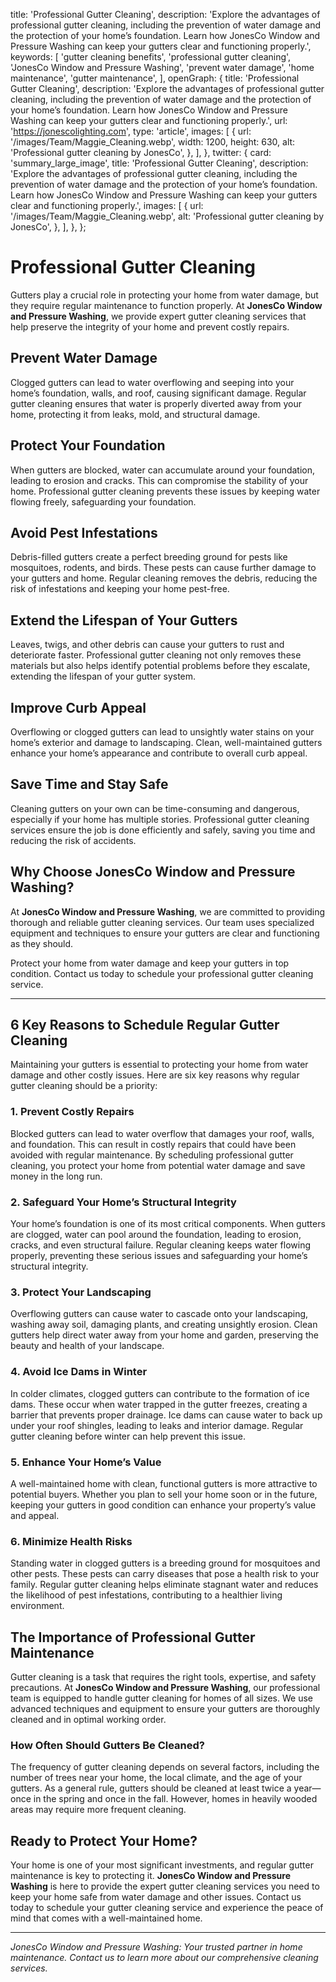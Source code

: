 
  title: 'Professional Gutter Cleaning',
  description: 'Explore the advantages of professional gutter cleaning, including the prevention of water damage and the protection of your home’s foundation. Learn how JonesCo Window and Pressure Washing can keep your gutters clear and functioning properly.',
  keywords: [
    'gutter cleaning benefits',
    'professional gutter cleaning',
    'JonesCo Window and Pressure Washing',
    'prevent water damage',
    'home maintenance',
    'gutter maintenance',
  ],
  openGraph: {
    title: 'Professional Gutter Cleaning',
    description: 'Explore the advantages of professional gutter cleaning, including the prevention of water damage and the protection of your home’s foundation. Learn how JonesCo Window and Pressure Washing can keep your gutters clear and functioning properly.',
    url: 'https://jonescolighting.com',
    type: 'article',
    images: [
      {
        url: '/images/Team/Maggie_Cleaning.webp',
        width: 1200,
        height: 630,
        alt: 'Professional gutter cleaning by JonesCo',
      },
    ],
  },
  twitter: {
    card: 'summary_large_image',
    title: 'Professional Gutter Cleaning',
    description: 'Explore the advantages of professional gutter cleaning, including the prevention of water damage and the protection of your home’s foundation. Learn how JonesCo Window and Pressure Washing can keep your gutters clear and functioning properly.',
    images: [
      {
        url: '/images/Team/Maggie_Cleaning.webp',
        alt: 'Professional gutter cleaning by JonesCo',
      },
    ],
  },
};

# Professional Gutter Cleaning

Gutters play a crucial role in protecting your home from water damage, but they require regular maintenance to function properly. At **JonesCo Window and Pressure Washing**, we provide expert gutter cleaning services that help preserve the integrity of your home and prevent costly repairs.

## Prevent Water Damage

Clogged gutters can lead to water overflowing and seeping into your home’s foundation, walls, and roof, causing significant damage. Regular gutter cleaning ensures that water is properly diverted away from your home, protecting it from leaks, mold, and structural damage.

## Protect Your Foundation

When gutters are blocked, water can accumulate around your foundation, leading to erosion and cracks. This can compromise the stability of your home. Professional gutter cleaning prevents these issues by keeping water flowing freely, safeguarding your foundation.

## Avoid Pest Infestations

Debris-filled gutters create a perfect breeding ground for pests like mosquitoes, rodents, and birds. These pests can cause further damage to your gutters and home. Regular cleaning removes the debris, reducing the risk of infestations and keeping your home pest-free.

## Extend the Lifespan of Your Gutters

Leaves, twigs, and other debris can cause your gutters to rust and deteriorate faster. Professional gutter cleaning not only removes these materials but also helps identify potential problems before they escalate, extending the lifespan of your gutter system.

## Improve Curb Appeal

Overflowing or clogged gutters can lead to unsightly water stains on your home’s exterior and damage to landscaping. Clean, well-maintained gutters enhance your home’s appearance and contribute to overall curb appeal.

## Save Time and Stay Safe

Cleaning gutters on your own can be time-consuming and dangerous, especially if your home has multiple stories. Professional gutter cleaning services ensure the job is done efficiently and safely, saving you time and reducing the risk of accidents.

## Why Choose JonesCo Window and Pressure Washing?

At **JonesCo Window and Pressure Washing**, we are committed to providing thorough and reliable gutter cleaning services. Our team uses specialized equipment and techniques to ensure your gutters are clear and functioning as they should.

Protect your home from water damage and keep your gutters in top condition. Contact us today to schedule your professional gutter cleaning service.

---

## 6 Key Reasons to Schedule Regular Gutter Cleaning

Maintaining your gutters is essential to protecting your home from water damage and other costly issues. Here are six key reasons why regular gutter cleaning should be a priority:

### 1. **Prevent Costly Repairs**
Blocked gutters can lead to water overflow that damages your roof, walls, and foundation. This can result in costly repairs that could have been avoided with regular maintenance. By scheduling professional gutter cleaning, you protect your home from potential water damage and save money in the long run.

### 2. **Safeguard Your Home’s Structural Integrity**
Your home’s foundation is one of its most critical components. When gutters are clogged, water can pool around the foundation, leading to erosion, cracks, and even structural failure. Regular cleaning keeps water flowing properly, preventing these serious issues and safeguarding your home’s structural integrity.

### 3. **Protect Your Landscaping**
Overflowing gutters can cause water to cascade onto your landscaping, washing away soil, damaging plants, and creating unsightly erosion. Clean gutters help direct water away from your home and garden, preserving the beauty and health of your landscape.

### 4. **Avoid Ice Dams in Winter**
In colder climates, clogged gutters can contribute to the formation of ice dams. These occur when water trapped in the gutter freezes, creating a barrier that prevents proper drainage. Ice dams can cause water to back up under your roof shingles, leading to leaks and interior damage. Regular gutter cleaning before winter can help prevent this issue.

### 5. **Enhance Your Home’s Value**
A well-maintained home with clean, functional gutters is more attractive to potential buyers. Whether you plan to sell your home soon or in the future, keeping your gutters in good condition can enhance your property’s value and appeal.

### 6. **Minimize Health Risks**
Standing water in clogged gutters is a breeding ground for mosquitoes and other pests. These pests can carry diseases that pose a health risk to your family. Regular gutter cleaning helps eliminate stagnant water and reduces the likelihood of pest infestations, contributing to a healthier living environment.

## The Importance of Professional Gutter Maintenance

Gutter cleaning is a task that requires the right tools, expertise, and safety precautions. At **JonesCo Window and Pressure Washing**, our professional team is equipped to handle gutter cleaning for homes of all sizes. We use advanced techniques and equipment to ensure your gutters are thoroughly cleaned and in optimal working order.

### How Often Should Gutters Be Cleaned?

The frequency of gutter cleaning depends on several factors, including the number of trees near your home, the local climate, and the age of your gutters. As a general rule, gutters should be cleaned at least twice a year—once in the spring and once in the fall. However, homes in heavily wooded areas may require more frequent cleaning.

## Ready to Protect Your Home?

Your home is one of your most significant investments, and regular gutter maintenance is key to protecting it. **JonesCo Window and Pressure Washing** is here to provide the expert gutter cleaning services you need to keep your home safe from water damage and other issues. Contact us today to schedule your gutter cleaning service and experience the peace of mind that comes with a well-maintained home.

---

*JonesCo Window and Pressure Washing: Your trusted partner in home maintenance. Contact us to learn more about our comprehensive cleaning services.*
